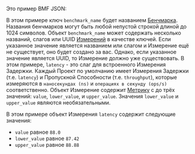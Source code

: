 
Это пример BMF JSON:

<BmfExample />

В этом примере ключ `benchmark_name` будет названием [Бенчмарка][benchmark].
Названия бенчмарков могут быть любой непустой строкой длиной до 1024 символов.
Объект `benchmark_name` может содержать несколько названий, слагов или UUID [Измерений][measure] в качестве ключей.
Если указанное значение является названием или слагом и Измерение ещё не существует, оно будет создано за вас.
Однако, если указанное значение является UUID, то Измерение должно уже существовать.
В этом примере, `latency` - это слаг для встроенного Измерения Задержки.
Каждый Проект по умолчанию имеет Измерения Задержки (т.е. `latency`) и Пропускной Способности (т.е. `throughput`),
которые измеряются в `наносекундах (ns)` и `операциях в секунду (ops/s)` соответственно.
Объект Измерение содержит [Метрику][metric] с до трёх значений:
`value`, `lower_value`, и `upper_value`.
Значения `lower_value` и `upper_value` являются необязательными.

В этом примере объект Измерения `latency` содержит следующие значения:

- `value` равное `88.0`
- `lower_value` равное `87.42`
- `upper_value` равное `88.88`

[benchmark]: /ru/docs/explanation/benchmarking/#benchmarks
[measure]: /ru/docs/explanation/benchmarking/#measures
[metric]: /ru/docs/explanation/benchmarking/#metrics